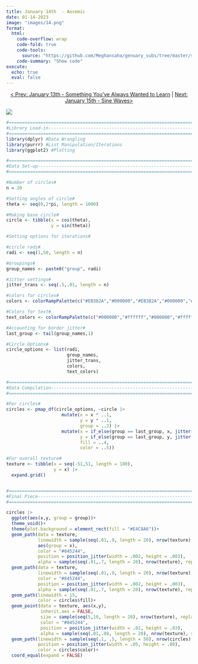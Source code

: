 ```yaml
---
title: January 14th  - Aesemic
date: 01-14-2023
image: "images/14.png"
format:
  html:
    code-overflow: wrap
    code-fold: true
    code-tools:
      source: "https://github.com/Meghansaha/genuary_subs/tree/master/submissions/scripts/14_aesmic.R"
    code-summary: "Show code"
execute:
  echo: true
  eval: false
---
```


<center>[\< Prev: January 13th - Something You've Always Wanted to Learn](day_13.qmd) \| [Next: January 15th - Sine Waves\>](day_15.qmd)</center>

![](images/14.png){fig-alt="A mostly red circle with different layers of black and white indescribable text on a beige background with a faded grid texture" fig-align="center"}

```r
#=============================================================================#
#Library Load-in---------------------------------------------------------------
#=============================================================================#
library(dplyr) #Data Wrangling
library(purrr) #List Manipulation/Iterations
library(ggplot2) #Plotting

#=============================================================================#
#Data Set-up-------------------------------------------------------------------
#=============================================================================#

#Number of circles#
n = 20

#Setting angles of circle#
theta <- seq(0,2*pi, length = 1000)

#Making base circle#
circle <- tibble(x = cos(theta),
                 y = sin(theta))

#Setting options for iterations#

#circle radi#
radi <- seq(1,50, length = n)

#Groupings#
group_names <- paste0("group", radi)

#Jitter settings#
jitter_trans <- seq(.5,.01, length = n)

#colors for circles#
colors <- colorRampPalette(c("#EB382A","#000000","#EB382A","#000000","#EB382A","#000000","#EB382A"))(n)

#Colors for text#
text_colors <- colorRampPalette(c("#000000","#ffffff","#000000","#ffffff","#000000","#ffffff","#000000"))(n)

#Accounting for border jitter#
last_group <- tail(group_names,1)

#Circle Options#
circle_options <- list(radi,
                       group_names,
                       jitter_trans,
                       colors,
                       text_colors)

#=============================================================================#
#Data Compilation--------------------------------------------------------------
#=============================================================================#

#For circles#
circles <- pmap_df(circle_options, ~circle |>
                     mutate(x = x * ..1,
                            y = y * ..1,
                            group = ..2) |>
                     mutate(x = if_else(group == last_group, x, jitter(x, amount = ..3)),
                            y = if_else(group == last_group, y, jitter(y, amount = ..3)),
                            fill = ..4,
                            color = ..5))

#For overall texture#
texture <- tibble(x = seq(-51,51, length = 100),
                  y = x) |> 
  expand.grid()


#=============================================================================#
#Final Piece-------------------------------------------------------------------
#=============================================================================#

circles |>
  ggplot(aes(x,y, group = group))+
  theme_void()+
  theme(plot.background = element_rect(fill = "#E4C8A6"))+
  geom_path(data = texture, 
            linewidth = sample(seq(.01,.9, length = 20), nrow(texture), replace = TRUE), 
            aes(group = x), 
            color = "#845244", 
            position = position_jitter(width = .002, height = .003),
            alpha = sample(seq(.01,.7, length = 20), nrow(texture), replace = TRUE))+
  geom_path(data = texture, 
            linewidth = sample(seq(.01,.9, length = 20), nrow(texture), replace = TRUE), 
            color = "#845244", 
            position = position_jitter(width = .002, height = .003),
            alpha = sample(seq(.01,.7, length = 20), nrow(texture), replace = TRUE), aes(group = y))+
  geom_path(linewidth = 15, 
            color = circles$fill)+
  geom_point(data = texture, aes(x,y), 
             inherit.aes = FALSE, 
             size = sample(seq(5,10, length = 20), nrow(texture), replace = TRUE), 
             color = "#845244", 
             position = position_jitter(width = .02, height = .03),
             alpha = sample(seq(.01,.08, length = 20), nrow(texture), replace = TRUE))+
  geom_path(linewidth = sample(seq(.1, .5, length = 50), nrow(circles), replace = TRUE), 
            position = position_jitter(width = .05, height = .08),
            color = circles$color)+
  coord_equal(expand = FALSE)
```

